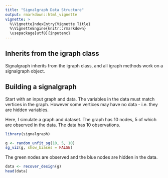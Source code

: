 ```yaml
---
title: "Signalgraph Data Structure"
output: rmarkdown::html_vignette
vignette: >
  %\VignetteIndexEntry{Vignette Title}
  %\VignetteEngine{knitr::rmarkdown}
  \usepackage[utf8]{inputenc}
---
```


## Inherits from the igraph class
Signalgraph inherits from the igraph class, and all igraph methods work on a signalgraph object.

## Building a signalgraph
Start with an input graph and data.  The variables in the data must match vertices in the graph.  However some vertices may have no data - i.e. they are hidden variables.

Here, I simulate a graph and dataset.  The graph has 10 nodes, 5 of which are observed in the data.  The data has 10 observations.

```r
library(signalgraph)
```

```r
g <- random_unfit_sg(10, 5, 10)
sg_viz(g, show_biases = FALSE)
```

The green nodes are observed and the blue nodes are hidden in the data.

```r
data <- recover_design(g)
head(data)
```